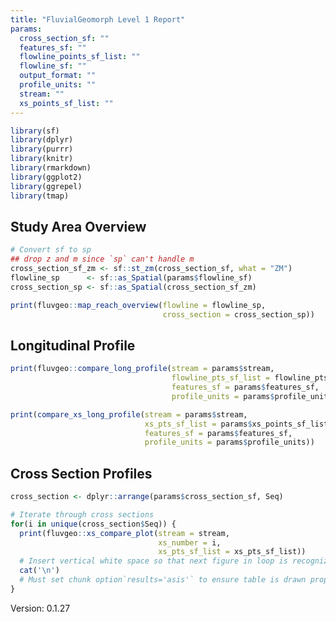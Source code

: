 ```yaml
---
title: "FluvialGeomorph Level 1 Report"
params:
  cross_section_sf: ""
  features_sf: ""
  flowline_points_sf_list: ""
  flowline_sf: ""
  output_format: ""
  profile_units: ""
  stream: ""
  xs_points_sf_list: ""
---
```


```r
library(sf)
library(dplyr)
library(purrr)
library(knitr)
library(rmarkdown)
library(ggplot2)
library(ggrepel)
library(tmap)
```

## Study Area Overview
```r
# Convert sf to sp
## drop z and m since `sp` can't handle m
cross_section_sf_zm <- sf::st_zm(cross_section_sf, what = "ZM")
flowline_sp      <- sf::as_Spatial(params$flowline_sf)
cross_section_sp <- sf::as_Spatial(cross_section_sf_zm)

print(fluvgeo::map_reach_overview(flowline = flowline_sp, 
                                  cross_section = cross_section_sp))
```

## Longitudinal Profile
```r
print(fluvgeo::compare_long_profile(stream = params$stream,
                                    flowline_pts_sf_list = flowline_pts_sf_list,
                                    features_sf = params$features_sf,
                                    profile_units = params$profile_units))
```

```r
print(compare_xs_long_profile(stream = params$stream,
                              xs_pts_sf_list = params$xs_points_sf_list,
                              features_sf = params$features_sf,
                              profile_units = params$profile_units))
```

## Cross Section Profiles

```r
cross_section <- dplyr::arrange(params$cross_section_sf, Seq)

# Iterate through cross sections
for(i in unique(cross_section$Seq)) {
  print(fluvgeo::xs_compare_plot(stream = stream,
                                 xs_number = i,
                                 xs_pts_sf_list = xs_pts_sf_list))
  # Insert vertical white space so that next figure in loop is recognized
  cat('\n')
  # Must set chunk option`results='asis'` to ensure table is drawn properly
}
```

Version: 0.1.27

